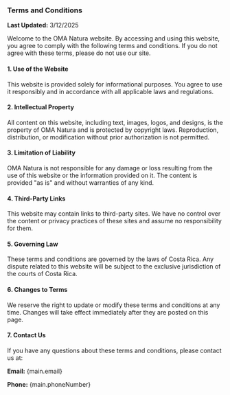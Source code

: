 
### Terms and Conditions

**Last Updated:** 3/12/2025

Welcome to the OMA Natura website. By accessing and using this website, you agree to comply with the following terms and conditions. If you do not agree with these terms, please do not use our site.

#### 1. Use of the Website
This website is provided solely for informational purposes. You agree to use it responsibly and in accordance with all applicable laws and regulations.

#### 2. Intellectual Property
All content on this website, including text, images, logos, and designs, is the property of OMA Natura and is protected by copyright laws. Reproduction, distribution, or modification without prior authorization is not permitted.

#### 3. Limitation of Liability
OMA Natura is not responsible for any damage or loss resulting from the use of this website or the information provided on it. The content is provided "as is" and without warranties of any kind.

#### 4. Third-Party Links
This website may contain links to third-party sites. We have no control over the content or privacy practices of these sites and assume no responsibility for them.

#### 5. Governing Law
These terms and conditions are governed by the laws of Costa Rica. Any dispute related to this website will be subject to the exclusive jurisdiction of the courts of Costa Rica.

#### 6. Changes to Terms
We reserve the right to update or modify these terms and conditions at any time. Changes will take effect immediately after they are posted on this page.

#### 7. Contact Us
If you have any questions about these terms and conditions, please contact us at:

**Email:** {main.email}

**Phone:** {main.phoneNumber}